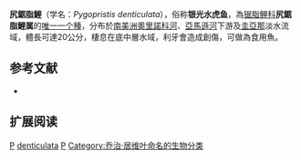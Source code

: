 {{Speciesbox 
| genus = Pygopristis
| species = denticulata
| image = Pygopristis denticulata.jpg
| status = NE
| status_system = IUCN3.1| parent_authority = [[Johannes_Peter_Müller|J. P. Müller]] & [[Franz_Hermann_Troschel|Troschel]], 1844
| authority =  [[Cuvier|Cuvier]], 1819
| synonyms = *''Serrasalmus denticulatus''<br /><small>Cuvier, 1819</small>
*''Serrasalmus punctatus''<br /><small>Jardine, 1841</small>
*''Pygopristis fumarius''<br /><small>Muller & Troschel, 1844</small>
}}
'''尻鋸脂鯉'''（学名：''Pygopristis denticulata''），俗称'''银光水虎鱼'''，為[[锯脂鲤科|锯脂鲤科]]'''尻鋸脂鯉属'''的[[单型|唯一一个種]]，分布於[[南美洲|南美洲]][[奧里諾科河|奧里諾科河]]、[[亞馬遜河|亞馬遜河]]下游及[[圭亞那|圭亞那]]淡水流域，體長可達20公分，棲息在底中層水域，利牙會造成創傷，可做為食用魚。

==参考文献==
{{refbegin}}
*{{FishBase_species|genus=Pygopristis|species=denticulata |year=2014|month=1}}
{{refend}}

== 扩展阅读 ==
{{refbegin}}
{{wikispecies-inline|Pygopristis denticulata |尻鋸脂鯉}}
{{refend}}

{{Taxonbar|from=Q2300789}}

[[Category:食用魚|P]]
[[Category:鋸脂鯉科|denticulata]]
[[Category:1819年描述的鱼类|P]]
[[Category:乔治·居维叶命名的生物分类|Category:乔治·居维叶命名的生物分类]]


{{魚類小作品}}